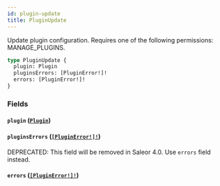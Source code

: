 ```yaml
---
id: plugin-update
title: PluginUpdate
---
```


Update plugin configuration. Requires one of the following permissions: MANAGE_PLUGINS.

```graphql
type PluginUpdate {
  plugin: Plugin
  pluginsErrors: [PluginError!]!
  errors: [PluginError!]!
}
```

### Fields

#### `plugin` ([`Plugin`](../../../developer/api-reference/objects/plugin))

#### `pluginsErrors` ([`[PluginError!]!`](../../../developer/api-reference/objects/plugin-error))

<span class="badge badge--warning">DEPRECATED: This field will be removed in Saleor 4.0. Use `errors` field instead.</span>

#### `errors` ([`[PluginError!]!`](../../../developer/api-reference/objects/plugin-error))
